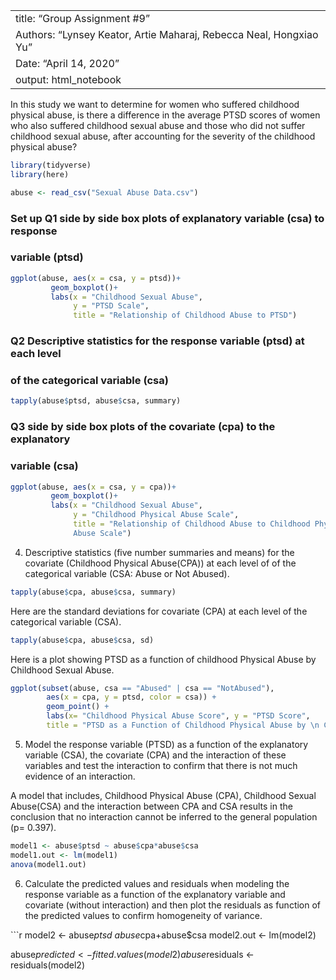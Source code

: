
---
title: "Group Assignment #9"
Authors: "Lynsey Keator, Artie Maharaj, Rebecca Neal, Hongxiao Yu"
Date: "April 14, 2020"
output: html_notebook
---
In this study we want to determine for women who suffered childhood physical abuse, is there a difference in the average PTSD scores of women who also suffered childhood sexual abuse and those who did not suffer childhood sexual abuse, after accounting for the severity of the childhood physical abuse? 

```r

library(tidyverse)
library(here)

abuse <- read_csv("Sexual Abuse Data.csv")
```
### Set up Q1 side by side box plots of explanatory variable (csa) to response
### variable (ptsd)

```r
ggplot(abuse, aes(x = csa, y = ptsd))+
         geom_boxplot()+
         labs(x = "Childhood Sexual Abuse", 
              y = "PTSD Scale",
              title = "Relationship of Childhood Abuse to PTSD")
```

### Q2 Descriptive statistics for the response variable (ptsd) at each level 
### of the categorical variable (csa)
```r
tapply(abuse$ptsd, abuse$csa, summary)
```

### Q3 side by side box plots of the covariate (cpa) to the explanatory 
### variable (csa)

```r
ggplot(abuse, aes(x = csa, y = cpa))+
         geom_boxplot()+
         labs(x = "Childhood Sexual Abuse", 
              y = "Childhood Physical Abuse Scale",
              title = "Relationship of Childhood Abuse to Childhood Physical 
              Abuse Scale")

```
4. Descriptive statistics (five number summaries and means) for the covariate (Childhood Physical Abuse(CPA)) at each level of of the categorical variable (CSA: Abuse or Not Abused). 

```r
tapply(abuse$cpa, abuse$csa, summary)

```
Here are the standard deviations for covariate (CPA) at each level of the categorical variable (CSA).

```r
tapply(abuse$cpa, abuse$csa, sd)
```
Here is a plot showing PTSD as a function of childhood Physical Abuse by Childhood Sexual Abuse. 

```r
ggplot(subset(abuse, csa == "Abused" | csa == "NotAbused"),
        aes(x = cpa, y = ptsd, color = csa)) +
        geom_point() +
        labs(x= "Childhood Physical Abuse Score", y = "PTSD Score", 
        title = "PTSD as a Function of Childhood Physical Abuse by \n Childhood Sexual Abuse")
```
5. Model the response variable (PTSD) as a function of the explanatory variable (CSA), the covariate (CPA) and the interaction of these variables and test the interaction to confirm that there is not much evidence of an interaction.

A model that includes, Childhood Physical Abuse (CPA), Childhood Sexual Abuse(CSA) and the interaction between CPA and CSA results in the conclusion that no interaction cannot be inferred to the general population (p= 0.397). 

```r
model1 <- abuse$ptsd ~ abuse$cpa*abuse$csa
model1.out <- lm(model1)
anova(model1.out)
```
6. Calculate the predicted values and residuals when modeling the response variable as a function of the explanatory variable and covariate (without interaction) and then plot the residuals as function of the predicted values to confirm homogeneity of variance. 

```r
model2 <- abuse$ptsd ~ abuse$cpa+abuse$csa
model2.out <- lm(model2)

abuse$predicted <- fitted.values(model2) 
abuse$residuals <- residuals(model2)

